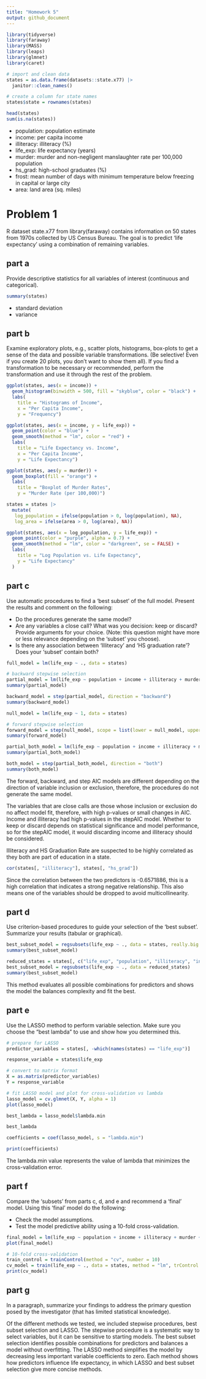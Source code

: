```yaml
---
title: "Homework 5"
output: github_document
---
```


```r
library(tidyverse)
library(faraway)
library(MASS)
library(leaps)
library(glmnet)
library(caret)
```

```r
# import and clean data
states = as.data.frame(datasets::state.x77) |> 
  janitor::clean_names() 

# create a column for state names
states$state = rownames(states)

head(states)
sum(is.na(states))
```

*   population: population estimate   
*   income: per capita income   
*   illiteracy: illiteracy (%)    
*   life_exp: life expectancy (years)   
*   murder: murder and non-negligent manslaughter rate per 100,000 population   
*   hs_grad: high-school graduates (%)    
*   frost: mean number of days with minimum temperature below freezing in capital or large city   
*   area: land area (sq. miles)   

# Problem 1
R dataset state.x77 from library(faraway) contains information on 50 states from 1970s collected by US Census Bureau. The goal is to predict 'life expectancy' using a combination of remaining variables.

## part a
Provide descriptive statistics for all variables of interest (continuous and categorical).

```r
summary(states)
```

*   standard deviation    
*   variance    

## part b
Examine exploratory plots, e.g., scatter plots, histograms, box-plots to get a sense of the data and possible variable transformations. (Be selective! Even if you create 20 plots, you don't want to show them all). If you find a transformation to be necessary or recommended, perform the transformation and use it through the rest of the problem.

```r
ggplot(states, aes(x = income)) +
  geom_histogram(binwidth = 500, fill = "skyblue", color = "black") +
  labs(
    title = "Histograms of Income", 
    x = "Per Capita Income", 
    y = "Frequency")
```

```r
ggplot(states, aes(x = income, y = life_exp)) +
  geom_point(color = "blue") +
  geom_smooth(method = "lm", color = "red") +
  labs(
    title = "Life Expectancy vs. Income", 
    x = "Per Capita Income",
    y = "Life Expectancy")
```

```r
ggplot(states, aes(y = murder)) +
  geom_boxplot(fill = "orange") +
  labs(
    title = "Boxplot of Murder Rates", 
    y = "Murder Rate (per 100,000)")
```


```r
states = states |> 
  mutate(
   log_population = ifelse(population > 0, log(population), NA),
   log_area = ifelse(area > 0, log(area), NA))

ggplot(states, aes(x = log_population, y = life_exp)) +
  geom_point(color = "purple", alpha = 0.7) +
  geom_smooth(method = "lm", color = "darkgreen", se = FALSE) +
  labs(
    title = "Log Population vs. Life Expectancy", 
    y = "Life Expectancy"
  )
```

## part c
Use automatic procedures to find a 'best subset' of the full model. Present the results and comment on the following: 

*   Do the procedures generate the same model?    
*   Are any variables a close call? What was you decision: keep or discard?    Provide arguments for your choice. (Note: this question might have more or less relevance depending on the 'subset' you choose).    
*   Is there any association between 'Illiteracy' and 'HS graduation rate'? Does your 'subset' contain both?

```r
full_model = lm(life_exp ~ ., data = states)

# backward stepwise selection
partial_model = lm(life_exp ~ population + income + illiteracy + murder + hs_grad + frost, data = states)
summary(partial_model)

backward_model = step(partial_model, direction = "backward")
summary(backward_model)
```

```r
null_model = lm(life_exp ~ 1, data = states)

# forward stepwise selection
forward_model = step(null_model, scope = list(lower = null_model, upper = full_model), direction = "forward")
summary(forward_model)
```

```r
partial_both_model = lm(life_exp ~ population + income + illiteracy + murder + hs_grad + frost, data = states)
summary(partial_both_model)

both_model = step(partial_both_model, direction = "both")
summary(both_model)
```

The forward, backward, and step AIC models are different depending on the direction of variable inclusion or exclusion, therefore, the procedures do not generate the same model. 

The variables that are close calls are those whose inclusion or exclusion do no affect model fit, therefore, with high p-values or small changes in AIC. Income and illiteracy had high p-values in the stepAIC model. Whether to keep or discard depends on statistical significance and model performance, so for the stepAIC model, it would discarding income and illiteracy should be considered. 

Illiteracy and HS Graduation Rate are suspected to be highly correlated as they both are part of education in a state. 

```r
cor(states[, "illiteracy"], states[, "hs_grad"])
```

Since the correlation between the two predictors is -0.6571886, this is a high correlation that indicates a strong negative relationship. This also means one of the variables should be dropped to avoid multicollinearity.

## part d
Use criterion-based procedures to guide your selection of the 'best subset'. Summarize your results (tabular or graphical).

```r
best_subset_model = regsubsets(life_exp ~ ., data = states, really.big = TRUE)
summary(best_subset_model)

reduced_states = states[, c("life_exp", "population", "illiteracy", "income", "murder", "hs_grad", "frost")]
best_subset_model = regsubsets(life_exp ~ ., data = reduced_states)
summary(best_subset_model)
```

This method evaluates all possible combinations for predictors and shows the model the balances complexity and fit the best.

## part e
Use the LASSO method to perform variable selection. Make sure you choose the "best lambda" to use and show how you determined this. 

```r
# prepare for LASSO
predictor_variables = states[, -which(names(states) == "life_exp")]

response_variable = states$life_exp
```

```r
# convert to matrix format
X = as.matrix(predictor_variables)
Y = response_variable
```

```r
# fit LASSO model and plot for cross-validation vs lambda
lasso_model = cv.glmnet(X, Y, alpha = 1)
plot(lasso_model)
```

```r
best_lambda = lasso_model$lambda.min

best_lambda
```

```r
coefficients = coef(lasso_model, s = "lambda.min")

print(coefficients)
```

The lambda.min value represents the value of lambda that minimizes the cross-validation error.

## part f
Compare the 'subsets' from parts c, d, and e and recommend a 'final' model. Using this 'final' model do the following:    

*   Check the model assumptions.    
*   Test the model predictive ability using a 10-fold cross-validation.   

```r
final_model = lm(life_exp ~ population + income + illiteracy + murder + hs_grad + frost, data = states)
plot(final_model)

# 10-fold cross-validation
train_control = trainControl(method = "cv", number = 10)
cv_model = train(life_exp ~ ., data = states, method = "lm", trControl = train_control)
print(cv_model)
```

## part g
In a paragraph, summarize your findings to address the primary question posed by the investigator (that has limited statistical knowledge).

Of the different methods we tested, we included stepwise procedures, best subset selection and LASSO. The stepwise procedure is a systematic way to select variables, but it can be sensitive to starting models. The best subset selection identifies possible combinations for predictors and balances a model without overfitting. The LASSO method simplifies the model by decreasing less important variable coefficients to zero. Each method shows how predictors influence life expectancy, in which LASSO and best subset selection give more concise methods.